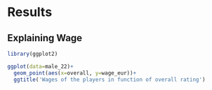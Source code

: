 # Results

## Explaining Wage

```r
library(ggplot2)

ggplot(data=male_22)+
  geom_point(aes(x=overall, y=wage_eur))+
  ggtitle('Wages of the players in function of overall rating')

```